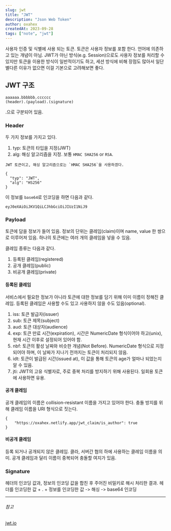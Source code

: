 ```yaml
---
slug: jwt
title: "JWT"
description: "Json Web Token"
author: oxahex
createdAt: 2023-09-28
tags: ["note", "jwt"]
---
```


사용자 인증 및 식별에 사용 되는 토큰. 토큰은 사용자 정보를 포함 한다. 언어에 의존하고 있는 개념이 아님. JWT가 아닌 방식(e.g. Session)으로도 사용자 정보를 처리할 수 있지만 토큰을 이용한 방식이 일반적이기도 하고, 세션 방식에 비해 장점도 많아서 일단 별다른 이유가 없으면 이걸 기본으로 고려해보면 좋다.

## JWT 구조

```text
aaaaaa.bbbbbb.cccccc
(header).(payload).(signature)
```
.으로 구분되어 있음.

### Header
두 가지 정보를 가지고 있다.
1. typ: 토큰의 타입을 지정(JWT)
2. alg: 해싱 알고리즘을 지정. 보통 `HMAC SHA256` or `RSA`.

```text
JWT 토큰이고, 해싱 알고리즘으로는 `HMAC SHA256`을 사용하겠다.

{
  "typ": "JWT",
  "alg": "HS256"
}
```
이 정보를 `base64`로 인코딩을 하면 다음과 같다.
```text
eyJ0eXAiOiJKV1QiLCJhbGciOiJIUzI1NiJ9
```

### Payload
토큰에 담을 정보가 들어 있음.
정보의 단위는 클레임(claim)이며 name, value 한 쌍으로 이루어져 있음. 하나의 토큰에는 여러 개의 클레임을 넣을 수 있음.

클레임 종류는 다음과 같다.
1. 등록된 클레임(registered)
2. 공개 클레임(public)
3. 비공개 클레임(private)

#### 등록된 클레임
서비스에서 필요한 정보가 아니라 토큰에 대한 정보를 담기 위해 이미 이름이 정해진 클레임. 등록된 클레임은 사용할 수도 있고 사용하지 않을 수도 있음(optional).

1. iss: 토큰 발급자(issuer)
2. sub: 토큰 제목(subject)
3. aud: 토큰 대상자(audience)
4. exp: 토큰 만료 시간(expiration), 시간은 NumericDate 형식이어야 하고(unix), 현재 시간 이후로 설정되어 있어야 함.
5. nbf: 토큰의 활성 날짜와 비슷한 개념(Not Before). NumericDate 형식으로 지정되어야 하며, 이 날짜가 지나기 전까지는 토큰이 처리되지 않음.
6. idt: 토큰이 발급된 시간(issued at), 이 값을 통해 토큰의 age가 얼마나 되었는지 알 수 있음.
7. jti: JWT의 고유 식별자로, 주로 중복 처리를 방지하기 위해 사용된다. 일회용 토큰에 사용하면 유용.

#### 공개 클레임
공개 클레임의 이름은 collision-resistant 이름을 가지고 있어야 한다. 충돌 방지를 위해 클레임 이름을 URI 형식으로 짓는다.

```text
{
    "https://oxahex.netlify.app/jwt_claim/is_author": true
}
```

#### 비공개 클레임
등록 되거나 공개되지 않은 클레임. 클라, 서버간 협의 하에 사용하는 클레임 이름을 의미. 공개 클레임과 달리 이름이 중복되어 충돌할 여지가 있음.



### Signature
헤더의 인코딩 값과, 정보의 인코딩 값을 합친 후 주어진 비밀키로 해시 처리한 결과.
헤더를 인코딩한 값 + . + 정보를 인코딩한 값 -> 해싱 -> base64 인코딩



---
###### 참고
[jwt.io](https://jwt.io/)